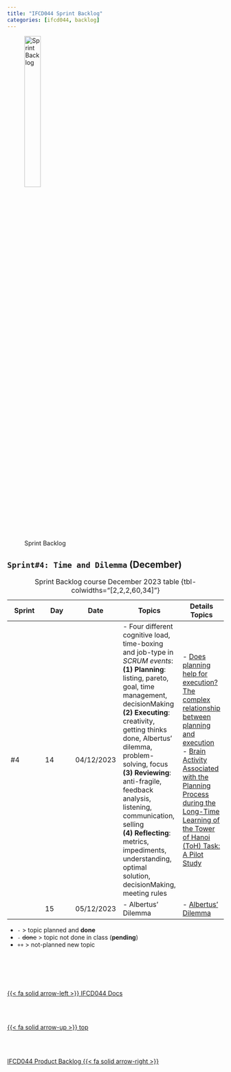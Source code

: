 ```yaml
---
title: "IFCD044 Sprint Backlog"
categories: [ifcd044, backlog]
---
```



<style>
tr:nth-child(5) {
  background-color: #b2b2b2!important;
  color: #f4f4f4!important;
}
</style>


![Sprint Backlog](/images/home/backlog.jpg){width="30%"}

## ``Sprint#4: Time and Dilemma`` (December)

::: {.column-page-right}
| Sprint | Day | Date | Topics |  Details Topics |
| -- | -- | -- | -- | -- |
| #4 | 14 | 04/12/2023 | - Four different cognitive load, time-boxing and job-type in *SCRUM events*: </br> **(1) Planning**: listing, pareto, goal, time management, decisionMaking  </br> **(2) Executing**: creativity, getting thinks done, Albertus' dilemma, problem-solving, focus  </br> **(3) Reviewing**: anti-fragile, feedback analysis, listening, communication, selling  </br> **(4) Reflecting**: metrics, impediments, understanding, optimal solution, decisionMaking, meeting rules  | - [Does planning help for execution? The complex relationship between planning and execution](https://www.ncbi.nlm.nih.gov/pmc/articles/PMC7428192/){.external} </br> - [Brain Activity Associated with the Planning Process during the Long-Time Learning of the Tower of Hanoi (ToH) Task: A Pilot Study](https://www.ncbi.nlm.nih.gov/pmc/articles/PMC9654550/){.external} |
|  | 15 | 05/12/2023 | - Albertus' Dilemma | - [Albertus' Dilemma](/scrum/scrum-week9.qmd) |
: Sprint Backlog course December 2023 table {tbl-colwidths="[2,2,2,60,34]"}
:::

::: {.callout-note title="Legend"}
- `-` > topic planned and **done**
- `- ` <s>done</s> > topic not done in class (**pending**)
- `++` > not-planned new topic
:::




<!--- navLinks -->
<br><br>
<div class=row>
<br>
<div class='column left previous'>
<br>
[{{< fa solid arrow-left >}} IFCD044 Docs](/ifcd044/ifcd044.qmd)
<br>
</div>
<br>
<div class='column center'>
<br>
[{{< fa solid arrow-up >}} top](#top)
<br>
</div>
<br>
<div class='column right next'>
<br>
[IFCD044 Product Backlog  {{< fa solid arrow-right >}}](/ifcd044/ifcd044backlog-product.qmd)
<br>
</div>
<br>
</div>

